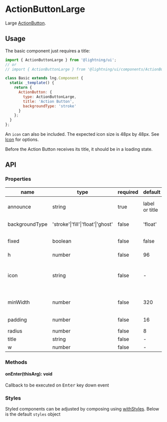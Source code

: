 
# ActionButtonLarge

Large [ActionButton](?path=/docs/actionbutton--base).

## Usage

The basic component just requires a title:

```js
import { ActionButtonLarge } from '@lightning/ui';
// or
// import { ActionButtonLarge } from '@lightning/ui/components/ActionButton';

class Basic extends lng.Component {
  static _template() {
    return {
      ActionButton: {
        type: ActionButtonLarge,
        title: 'Action Button',
        backgroundType: 'stroke'
      }
    };
  }
};
```

An `icon` can also be included. The expected icon size is 48px by 48px. See [Icon](?path=/docs/icon--basic) for options.

<Canvas>
  <Story id="elements-actionbuttonlarge--base" />
</Canvas>


Before the Action Button receives its title, it should be in a loading state.
<Canvas>
  <Story id="elements-actionbuttonlarge--loading" />
</Canvas>

## API

### Properties

name|type|required|default|description
--|--|--|--|--
announce|string|true|label or title|announcement text for screen readers
backgroundType|'stroke'\|'fill'\|'float'\|'ghost'|false|'float'|color of `Button` container.
fixed|boolean|false|false|when true, `w` overrides `minWidth`
h|number|false|96|height
icon|string|false|-|URI for icon or inline svg that may live next to the title. See <a href="?path=/docs/icon--basic">Icon</a>
minWidth|number|false|320|minimum width of the button
padding|number|false|16|left and right padding value
radius|number|false|8|border radius
title|string|false|-|button text
w|number|false|-|width

### Methods

#### onEnter(thisArg): void

Callback to be executed on <kbd>Enter</kbd> key down event

### Styles

Styled components can be adjusted by composing using [withStyles](?path=/docs/mixins-withstyles--basic). Below is the default `styles` object

<Theme theme={ActionButtonLarge.styles} />
